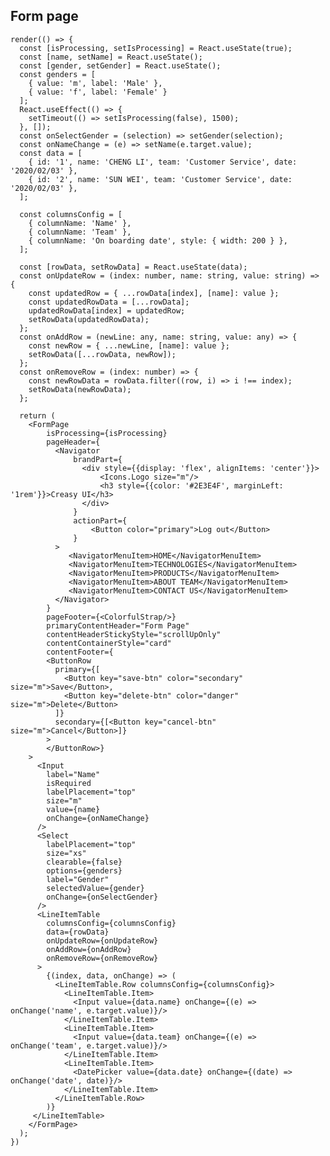 
<Meta title="Components/Layout/Form Page" />

## Form page

```tsx live expanded
render(() => {
  const [isProcessing, setIsProcessing] = React.useState(true);
  const [name, setName] = React.useState();
  const [gender, setGender] = React.useState();
  const genders = [
    { value: 'm', label: 'Male' },
    { value: 'f', label: 'Female' }
  ];
  React.useEffect(() => {
    setTimeout(() => setIsProcessing(false), 1500);
  }, []);
  const onSelectGender = (selection) => setGender(selection);
  const onNameChange = (e) => setName(e.target.value);
  const data = [
    { id: '1', name: 'CHENG LI', team: 'Customer Service', date: '2020/02/03' },
    { id: '2', name: 'SUN WEI', team: 'Customer Service', date: '2020/02/03' },
  ];

  const columnsConfig = [
    { columnName: 'Name' },
    { columnName: 'Team' },
    { columnName: 'On boarding date', style: { width: 200 } },
  ];

  const [rowData, setRowData] = React.useState(data);
  const onUpdateRow = (index: number, name: string, value: string) => {
    const updatedRow = { ...rowData[index], [name]: value };
    const updatedRowData = [...rowData];
    updatedRowData[index] = updatedRow;
    setRowData(updatedRowData);
  };
  const onAddRow = (newLine: any, name: string, value: any) => {
    const newRow = { ...newLine, [name]: value };
    setRowData([...rowData, newRow]);
  };
  const onRemoveRow = (index: number) => {
    const newRowData = rowData.filter((row, i) => i !== index);
    setRowData(newRowData);
  };

  return (
    <FormPage
        isProcessing={isProcessing}
        pageHeader={
          <Navigator
              brandPart={
                <div style={{display: 'flex', alignItems: 'center'}}>
                    <Icons.Logo size="m"/>
                    <h3 style={{color: '#2E3E4F', marginLeft: '1rem'}}>Creasy UI</h3>
                </div>
              }
              actionPart={
                  <Button color="primary">Log out</Button>
              }
          >
             <NavigatorMenuItem>HOME</NavigatorMenuItem>
             <NavigatorMenuItem>TECHNOLOGIES</NavigatorMenuItem>
             <NavigatorMenuItem>PRODUCTS</NavigatorMenuItem>
             <NavigatorMenuItem>ABOUT TEAM</NavigatorMenuItem>
             <NavigatorMenuItem>CONTACT US</NavigatorMenuItem>
          </Navigator>
        }
        pageFooter={<ColorfulStrap/>}
        primaryContentHeader="Form Page"
        contentHeaderStickyStyle="scrollUpOnly"
        contentContainerStyle="card"
        contentFooter={
        <ButtonRow
          primary={[
            <Button key="save-btn" color="secondary" size="m">Save</Button>,
            <Button key="delete-btn" color="danger" size="m">Delete</Button>
          ]}
          secondary={[<Button key="cancel-btn"  size="m">Cancel</Button>]}
        >
        </ButtonRow>}
    >
      <Input
        label="Name"
        isRequired
        labelPlacement="top"
        size="m"
        value={name}
        onChange={onNameChange}
      />
      <Select
        labelPlacement="top"
        size="xs"
        clearable={false}
        options={genders}
        label="Gender"
        selectedValue={gender}
        onChange={onSelectGender}
      />
      <LineItemTable
        columnsConfig={columnsConfig}
        data={rowData}
        onUpdateRow={onUpdateRow}
        onAddRow={onAddRow}
        onRemoveRow={onRemoveRow}
      >
        {(index, data, onChange) => (
          <LineItemTable.Row columnsConfig={columnsConfig}>
            <LineItemTable.Item>
              <Input value={data.name} onChange={(e) => onChange('name', e.target.value)}/>
            </LineItemTable.Item>
            <LineItemTable.Item>
              <Input value={data.team} onChange={(e) => onChange('team', e.target.value)}/>
            </LineItemTable.Item>
            <LineItemTable.Item>
              <DatePicker value={data.date} onChange={(date) => onChange('date', date)}/>
            </LineItemTable.Item>
          </LineItemTable.Row>
        )}
     </LineItemTable>
    </FormPage>
  );
})
```

<ArgsTable of={FormPage} />
